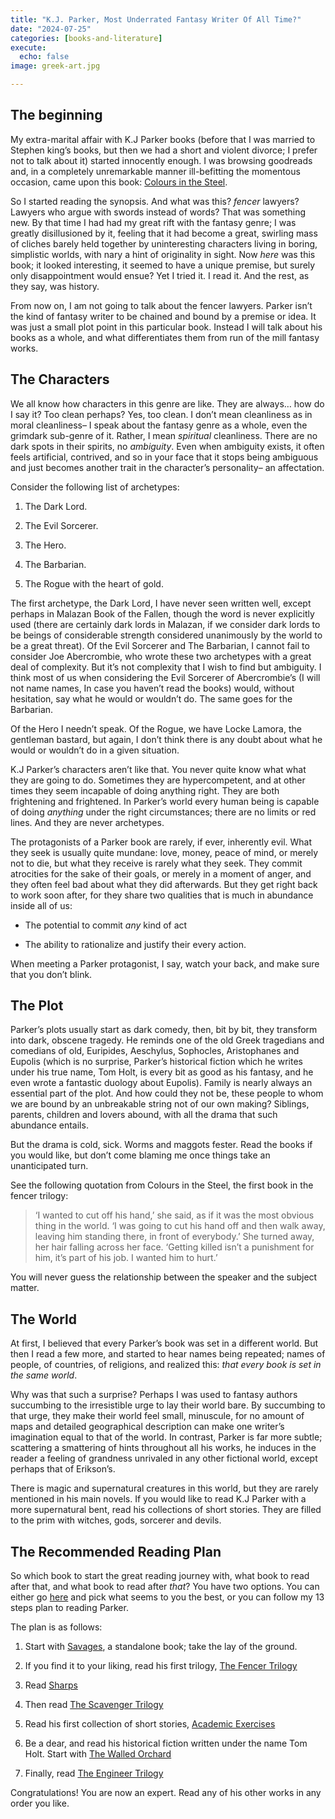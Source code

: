 ```yaml
---
title: "K.J. Parker, Most Underrated Fantasy Writer Of All Time?"
date: "2024-07-25"
categories: [books-and-literature]
execute:
  echo: false
image: greek-art.jpg

---
```


## The beginning

My extra-marital affair with K.J Parker books (before that I was married to Stephen king's books, but then we had a short and violent divorce; I prefer not to talk about it) started innocently enough. I was browsing goodreads and, in a completely unremarkable manner ill-befitting the momentous occasion, came upon this book: [Colours in the Steel](https://www.goodreads.com/book/show/338404.Colours_in_the_Steel).

So I started reading the synopsis. And what was this? *fencer* lawyers? Lawyers who argue with swords instead of words? That was something new. By that time I had had my great rift with the fantasy genre; I was greatly disillusioned by it, feeling that it had become a great, swirling mass of cliches barely held together by uninteresting characters living in boring, simplistic worlds, with nary a hint of originality in sight. Now *here* was this book; it looked interesting, it seemed to have a unique premise, but surely only disappointment would ensue? Yet I tried it. I read it. And the rest, as they say, was history.

From now on, I am not going to talk about the fencer lawyers. Parker isn't the kind of fantasy writer to be chained and bound by a premise or idea. It was just a small plot point in this particular book. Instead I will talk about his books as a whole, and what differentiates them from run of the mill fantasy works.


## The Characters

We all know how characters in this genre are like. They are always... how do I say it? Too clean perhaps? Yes, too clean. I don't mean cleanliness as in moral cleanliness-- I speak about the fantasy genre as a whole, even the grimdark sub-genre of it. Rather, I mean *spiritual* cleanliness. There are no dark spots in their spirits, no *ambiguity*. Even when ambiguity exists, it often feels artificial, contrived, and so in your face that it stops being ambiguous and just becomes another trait in the character's personality-- an affectation.

Consider the following list of archetypes:

1. The Dark Lord.

2. The Evil Sorcerer.

3. The Hero.

4. The Barbarian.

5. The Rogue with the heart of gold.

The first archetype, the Dark Lord, I have never seen written well, except perhaps in Malazan Book of the Fallen, though the word is never explicitly used (there are certainly dark lords in Malazan, if we consider dark lords to be beings of considerable strength considered unanimously by the world to be a great threat). Of the Evil Sorcerer and The Barbarian, I cannot fail to consider Joe Abercrombie, who wrote these two archetypes with a great deal of complexity. But it's not complexity that I wish to find but ambiguity. I think most of us when considering the Evil Sorcerer of Abercrombie's (I will not name names, In case you haven't read the books) would, without hesitation, say what he would or wouldn't do. The same goes for the Barbarian.

Of the Hero I needn't speak. Of the Rogue, we have Locke Lamora, the gentleman bastard, but again, I don't think there is any doubt about what he would or wouldn't do in a given situation.

K.J Parker's characters aren't like that. You never quite know what what they are going to do. Sometimes they are hypercompetent, and at other times they seem incapable of doing anything right. They are both frightening and frightened. In Parker's world every human being is capable of doing *anything* under the right circumstances; there are no limits or red lines. And they are never archetypes.

The protagonists of a Parker book are rarely, if ever, inherently evil. What they seek is usually quite mundane: love, money, peace of mind, or merely not to die, but what they receive is rarely what they seek. They commit atrocities for the sake of their goals, or merely in a moment of anger, and they often feel bad about what they did afterwards. But they get right back to work soon after, for they share two qualities that is much in abundance inside all of us:

* The potential to commit *any* kind of act

* The ability to rationalize and justify their every action.

When meeting a Parker protagonist, I say, watch your back, and make sure that you don't blink.

## The Plot

Parker's plots usually start as dark comedy, then, bit by bit, they transform into dark, obscene tragedy. He reminds one of the old Greek tragedians and comedians of old, Euripides, Aeschylus, Sophocles, Aristophanes and Eupolis (which is no surprise, Parker's historical fiction which he writes under his true name, Tom Holt, is every bit as good as his fantasy, and he even wrote a fantastic duology about Eupolis). Family is nearly always an essential part of the plot. And how could they not be, these people to whom we are bound by an unbreakable string not of our own making? Siblings, parents, children and lovers abound, with all the drama that such abundance entails.

But the drama is cold, sick. Worms and maggots fester. Read the books if you would like, but don't come blaming me once things take an unanticipated turn.

See the following quotation from Colours in the Steel, the first book in the fencer trilogy:


>‘I wanted to cut off his hand,’ she said, as if it was the most obvious thing in the world. ‘I was going to cut his hand off and then walk away, leaving him standing there, in front of everybody.’ She turned away, her hair falling across her face. ‘Getting killed isn’t a punishment for him, it’s part of his job. I wanted him to hurt.’

You will never guess the relationship between the speaker and the subject matter.

## The World

At first, I believed that every Parker's book was set in a different world. But then I read a few more, and started to hear names being repeated; names of people, of countries, of religions, and realized this: *that every book is set in the same world*.

Why was that such a surprise? Perhaps I was used to fantasy authors succumbing to the irresistible urge to lay their world bare. By succumbing to that urge, they make their world feel small, minuscule, for no amount of maps and detailed geographical description can make one writer's imagination equal to that of the world. In contrast, Parker is far more subtle; scattering a smattering of hints throughout all his works, he induces in the reader a feeling of grandness unrivaled in any other fictional world, except perhaps that of Erikson's.

There is magic and supernatural creatures in this world, but they are rarely mentioned in his main novels. If you would like to read K.J Parker with a more supernatural bent, read his collections of short stories. They are filled to the prim with witches, gods, sorcerer and devils.


## The Recommended Reading Plan

So which book to start the great reading journey with, what book to read after that, and what book to read after *that*? You have two options. You can either go [here](https://www.goodreads.com/author/list/240708.K_J_Parker) and pick what  seems to you the best, or you can follow my 13 steps plan to reading Parker.

The plan is as follows:

1. Start with [Savages](https://www.goodreads.com/book/show/24952878-savages?from_choice=false&from_home_module=false), a standalone book; take the lay of the ground.

2. If you find it to your liking, read his first trilogy, [The Fencer Trilogy](https://www.goodreads.com/series/42416-fencer-trilogy)

3. Read [Sharps](https://www.goodreads.com/book/show/12826714-sharps)

4. Then read [The Scavenger Trilogy](https://www.goodreads.com/series/42084-scavenger)

5. Read his first collection of short stories, [Academic Exercises](https://www.goodreads.com/book/show/20919846-academic-exercises)

6. Be a dear, and read his historical fiction written under the name Tom Holt. Start with [The Walled Orchard](https://www.goodreads.com/series/56499-the-walled-orchard)

7. Finally, read [The Engineer Trilogy](https://www.goodreads.com/series/41528-engineer-trilogy)

Congratulations! You are now an expert. Read any of his other works in any order you like.